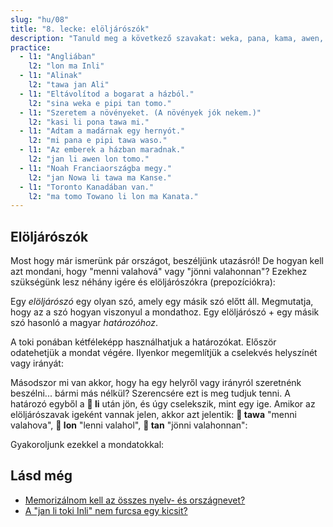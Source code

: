 ```yaml
---
slug: "hu/08"
title: "8. lecke: elöljárószók"
description: "Tanuld meg a következő szavakat: weka, pana, kama, awen, tawa, lon, tan!"
practice:
  - l1: "Angliában"
    l2: "lon ma Inli"
  - l1: "Alinak"
    l2: "tawa jan Ali"
  - l1: "Eltávolítod a bogarat a házból."
    l2: "sina weka e pipi tan tomo."
  - l1: "Szeretem a növényeket. (A növények jók nekem.)"
    l2: "kasi li pona tawa mi."
  - l1: "Adtam a madárnak egy hernyót."
    l2: "mi pana e pipi tawa waso."
  - l1: "Az emberek a házban maradnak."
    l2: "jan li awen lon tomo."
  - l1: "Noah Franciaországba megy."
    l2: "jan Nowa li tawa ma Kanse."
  - l1: "Toronto Kanadában van."
    l2: "ma tomo Towano li lon ma Kanata."
---
```



## Elöljárószók

Most hogy már ismerünk pár országot, beszéljünk utazásról! De hogyan kell azt mondani, hogy "menni valahová" vagy "jönni valahonnan"? Ezekhez szükségünk lesz néhány igére és elöljárószókra (prepozíciókra):

<List>
  <Word sl="weka" m="eltávolítani, elmenni; nincs jelen, távol" />
  <Word sl="pana" m="adni, helyezni" />
  <Word sl="kama" m="jönni, megérkezni" />
  <Word sl="awen" m="maradni, várni, megvédeni" />
  <Word sl="tawa" m="valami felé" />
  <Word sl="lon" m="valaminél, valamin, valamiben" />
  <Word sl="tan" m="valamiből, valami miatt" />
</List>

Egy _elöljárószó_ egy olyan szó, amely egy másik szó előtt áll. Megmutatja, hogy az a szó hogyan viszonyul a mondathoz. Egy elöljárószó + egy másik szó hasonló a magyar _határozóhoz_.

<List>
  <Word sl="tawa soweli" m="az állat felé" />
  <Word sl="lon ma" m="földön, országban" />
  <Word sl="tan tomo" m="házból, ház felől" />
</List>

A toki ponában kétféleképp használhatjuk a határozókat. Először odatehetjük a mondat végére. Ilyenkor megemlítjük a cselekvés helyszínét vagy irányát:

<List>
  <Sentence sl="mi pana e waso tawa kasi." m="Ráraktam egy madarat a fára." />
  <Sentence sl="waso li awen lon kasi." m="A madár marad a fán." />
  <Sentence
    sl="sina weka e waso tan kasi."
    m="Elveszed a madarat a fáról."
  />
</List>

Másodszor mi van akkor, hogy ha egy helyről vagy irányról szeretnénk beszélni... bármi más nélkül? Szerencsére ezt is meg tudjuk tenni. A határozó egyből a **󱤧 li** után jön, és úgy cselekszik, mint egy ige. Amikor az elöljárószavak igeként vannak jelen, akkor azt jelentik: **󱥩 tawa** "menni valahova", **󱤬 lon** "lenni valahol", **󱥧 tan** "jönni valahonnan":

<List>
  <Sentence sl="jan Ema li tawa ma Nijon." m="Emma Japánba megy." />
  <Sentence sl="jan Nina li lon ma Lusi." m="Nina Oroszországban van." />
  <Sentence sl="jan Mili li tan ma Kanse." m="Millie Franciaországból jött." />
</List>

Gyakoroljunk ezekkel a mondatokkal:

<List>
  <Sentence
    sl="mi tawa ma kasi."
    m="Megyek a növényföldre.<br />(Lehet erdő, mező, valami füves.)"
  />
  <Sentence
    sl="sona li weka tan mi."
    m="A tudás elment előlem.<br />(Elfelejtettem.)"
  />
  <Sentence
    sl="soweli suwi li pona tawa mi."
    m="Cuki állatok jók nekem.<br />(Szeretem a cuki állatokat.)"
  />
  <Sentence sl="jan Nowa li toki tawa jan Ema." m="Noah Emmához beszél." />
  <Sentence
    sl="jan li toki Tosi lon ma Tosi."
    m="Emberek Németországban németül beszélnek."
  />
</List>

<Practice exercises={frontmatter.practice} client:load />

## Lásd még
* [Memorizálnom kell az összes nyelv- és országnevet?](hu/languages-countries)
* [A "jan li toki Inli" nem furcsa egy kicsit?](hu/named-verbs)

